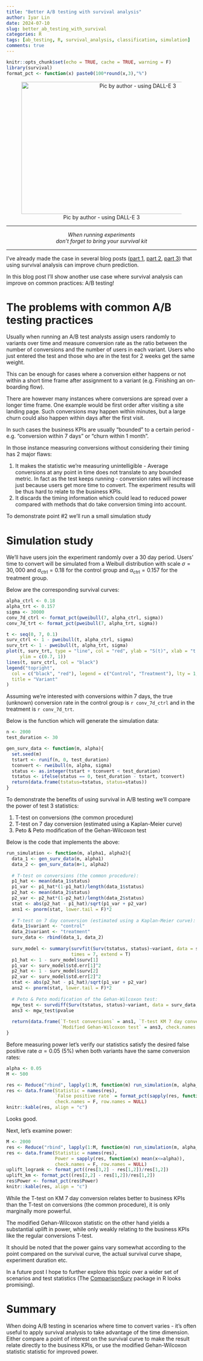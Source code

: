 ```yaml
---
title: "Better A/B testing with survival analysis"
author: Iyar Lin
date: 2024-07-10
slug: better_ab_testing_with_survival
categories: R
tags: [ab_testing, R, survival_analysis, classification, simulation]
comments: true
---
```


```r
knitr::opts_chunk$set(echo = TRUE, cache = TRUE, warning = F)
library(survival)
format_pct <- function(x) paste0(100*round(x,3),"%")
```

<center>![Pic by author - using DALL-E 3](/post/better_ab_testing_with_survival_files/scientist_survival_kit.jpeg){width="600px"
height="350px"}</center>

---

<center>*When running experiments*</center>
<center>*don't forget to bring your survival kit*</center>

---

I've already made the case in several blog posts ([part 1](https://iyarlin.github.io/2022/06/08/better_churn_modeling/), [part 2](https://iyarlin.github.io/2022/10/31/better_churn_modeling_part_2/), [part 3](https://www.linkedin.com/pulse/better-churn-prediction-part-3-iyar-lin-ov5af)) that using survival analysis can improve churn prediction.

In this blog post I'll show another use case where survival analysis
can improve on common practices: A/B testing!

# The problems with common A/B testing practices

Usually when running an A/B test analysts assign users randomly to variants over 
time and measure conversion rate as the ratio between the number of conversions
and the number of users in each variant. Users who just entered the test and those
who are in the test for 2 weeks get the same weight.

This can be enough for cases where a conversion either happens or not 
within a short time frame after assignment to a variant (e.g. Finishing an on-boarding flow).

There are however many instances where conversions are spread over a longer time 
frame. One example would be first order after visiting a site landing page. Such conversions may happen within minutes, but a large churn could also happen within days 
after the first visit. 

In such cases the business KPIs are usually "bounded" to a certain period - e.g.
"conversion within 7 days" or "churn within 1 month". 

In those instance measuring conversions without considering their timing 
has 2 major flaws:

1. It makes the statistic we're measuring unintelligible - Average conversions
at any point in time does not translate to any bounded metric. In fact as the
test keeps running - conversion rates will increase just because users get more 
time to convert. The experiment results will be thus hard to relate to the business
KPIs.
2. It discards the timing information which could lead to reduced power compared 
with methods that do take conversion timing into account. 

To demonstrate point #2 we'll run a small simulation study

# Simulation study

We'll have users join the experiment randomly over a 30 day period. Users' time 
to convert will be simulated from a Weibull distribution with scale 
$\sigma = 30,000$ and $\alpha_{\text{ctrl}}=0.18$ for the control group and $\alpha_{\text{ctrl}}=0.157$ for the treatment group. 

Below are the corresponding survival curves:

```r
alpha_ctrl <- 0.18
alpha_trt <- 0.157
sigma <- 30000
conv_7d_ctrl <- format_pct(pweibull(7, alpha_ctrl, sigma))
conv_7d_trt <- format_pct(pweibull(7, alpha_trt, sigma))

t <- seq(0, 7, 0.1)
surv_ctrl <- 1 - pweibull(t, alpha_ctrl, sigma)
surv_trt <- 1 - pweibull(t, alpha_trt, sigma)
plot(t, surv_trt, type = "line", col = "red", ylab = "S(t)", xlab = "t (days)", 
     ylim = c(0.7, 1))
lines(t, surv_ctrl, col = "black")
legend("topright",
  col = c("black", "red"), legend = c("Control", "Treatment"), lty = 1,
  title = "Variant"
)
```

Assuming we're interested with conversions within 7 days, the true (unknown) conversion rate in the control group is `r conv_7d_ctrl` and in the treatment is 
`r conv_7d_trt`.

Below is the function which will generate the simulation data:

```r
n <- 2000
test_duration <- 30

gen_surv_data <- function(m, alpha){
  set.seed(m)
  tstart <- runif(n, 0, test_duration)
  tconvert <- rweibull(n, alpha, sigma)
  status <- as.integer(tstart + tconvert < test_duration)
  tstatus <- ifelse(status == 0, test_duration - tstart, tconvert)
  return(data.frame(tstatus=tstatus, status=status))
}
```

To demonstrate the benefits of using survival in A/B testing we'll compare the
power of test 3 statistics:

1. T-test on conversions (the common procedure)
2. T-test on 7 day conversion (estimated using a Kaplan-Meier curve)
3. Peto & Peto modification of the Gehan-Wilcoxon test

Below is the code that implements the above:

```r
run_simulation <- function(m, alpha1, alpha2){
  data_1 <- gen_surv_data(m, alpha1)
  data_2 <- gen_surv_data(m+1, alpha2)
  
  # T-test on conversions (the common procedure):
  p1_hat <- mean(data_1$status)
  p1_var <- p1_hat*(1-p1_hat)/length(data_1$status)
  p2_hat <- mean(data_2$status)
  p2_var <- p2_hat*(1-p2_hat)/length(data_2$status)
  stat <- abs(p2_hat - p1_hat)/sqrt(p1_var + p2_var)
  ans1 <- pnorm(stat, lower.tail = F)*2
  
  # T-test on 7 day conversion (estimated using a Kaplan-Meier curve):
  data_1$variant <- "control"
  data_2$variant <- "treatment"
  surv_data <- rbind(data_1, data_2)
  
  surv_model <- summary(survfit(Surv(tstatus, status)~variant, data = surv_data), 
                        times = 7, extend = T)
  p1_hat <- 1 - surv_model$surv[1]
  p1_var <- surv_model$std.err[1]^2
  p2_hat <- 1 - surv_model$surv[2]
  p2_var <- surv_model$std.err[2]^2
  stat <- abs(p2_hat - p1_hat)/sqrt(p1_var + p2_var)
  ans2 <- pnorm(stat, lower.tail = F)*2
  
  # Peto & Peto modification of the Gehan-Wilcoxon test:
  mgw_test <- survdiff(Surv(tstatus, status)~variant, data = surv_data, rho = 1)
  ans3 <- mgw_test$pvalue
  
  return(data.frame(`T-test conversions` = ans1, `T-test KM 7 day conversion` = ans2, 
                    `Modified Gehan-Wilcoxon test` = ans3, check.names = F))
}
```

Before measuring power let's verify our statistics satisfy the desired false 
positive rate $\alpha = 0.05$ (5%) when both variants have the same conversion rates:

```r
alpha <- 0.05
M <- 500

res <- Reduce("rbind", lapply(1:M, function(m) run_simulation(m, alpha_ctrl, alpha_ctrl)))
res <- data.frame(Statistic = names(res), 
                  `False positive rate` = format_pct(sapply(res, function(x) mean(x<=alpha))), 
                  check.names = F, row.names = NULL)
knitr::kable(res, align = "c")
```

Looks good.

Next, let's examine power:

```r
M <- 2000
res <- Reduce("rbind", lapply(1:M, function(m) run_simulation(m, alpha_ctrl, alpha_trt)))
res <- data.frame(Statistic = names(res), 
                  Power = sapply(res, function(x) mean(x<=alpha)), 
                  check.names = F, row.names = NULL)
uplift_logrank <- format_pct((res[3,2] - res[1,2])/res[1,2])
uplift_km <- format_pct((res[2,2] - res[1,2])/res[1,2])
res$Power <- format_pct(res$Power)
knitr::kable(res, align = "c")
```

While the T-test on KM 7 day conversion relates better to business KPIs than the T-test on conversions (the common procedure), it is only marginally more powerful.

The modified Gehan-Wilcoxon statistic on the other hand yields a substantial 
uplift in power, while only weakly relating to the business KPIs like the regular
conversions T-test.

It should be noted that the power gains vary somewhat according to the point compared
on the survival curve, the actual survival curve shape, experiment duration etc. 

In a future post I hope to further explore this topic over a wider set of scenarios
and test statistics (The [ComparisonSurv](https://cran.r-project.org/web/packages/ComparisonSurv/index.html) 
package in R looks promising).

# Summary

When doing A/B testing in scenarios where time to convert varies - it's often
useful to apply survival analysis to take advantage of the time dimension. Either
compare a point of interest on the survival curve to make the result relate directly
to the business KPIs, or use the modified Gehan-Wilcoxon statistic statistic for improved power. 
